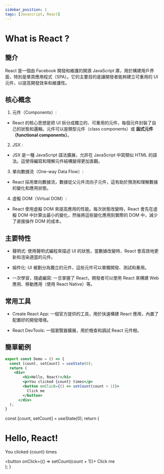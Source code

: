 ```yaml
---
sidebar_position: 1
tags: [Javascript, React]
---
```






# What is React ?

## 簡介

React 是一個由 Facebook 開發和維護的開源 JavaScript 庫，用於構建用戶界面，特別是單頁應用程式（SPA）。它的主要目的是讓開發者能夠建立可重用的 UI 元件，以提高開發效率和維護性。

## 核心概念

1. 元件（Components）:
- React 的核心思想是把 UI 拆分成獨立的、可重用的元件，每個元件封裝了自己的狀態和邏輯。元件可以是類型元件（class components）或 **函式元件（functional components）**。

2. JSX :
- JSX 是一種 JavaScript 語法擴展，允許在 JavaScript 中寫類似 HTML 的語法。這使得編寫和理解元件結構變得更加直觀。

3. 單向數據流（One-way Data Flow）:
- React 採用單向數據流，數據從父元件流向子元件，這有助於預測和理解數據的變化和應用狀態。

4. 虛擬 DOM（Virtual DOM）:
- React 使用虛擬 DOM 來提高應用的性能。每次狀態改變時，React 會先在虛擬 DOM 中計算出最小的變化，然後將這些變化應用到實際的 DOM 中，減少了直接操作 DOM 的成本。

## 主要特性

- 聲明式: 使用聲明式編程來描述 UI 的狀態，當數據改變時，React 會高效地更新和渲染適當的元件。

- 組件化: UI 被劃分為獨立的元件，這些元件可以單獨開發、測試和重用。

- 一次學習，隨處編寫: 一旦掌握了 React，開發者可以使用 React 來構建 Web 應用、移動應用（使用 React Native）等。

## 常用工具

- Create React App: 一個官方提供的工具，用於快速構建 React 應用，內置了配置好的開發環境。

- React DevTools: 一個瀏覽器擴展，用於檢查和調試 React 元件樹。

## 簡單範例


```jsx
export const Demo = () => {
  const [count, setCount] = useState(0);
  return (
    <div>
        <h1>Hello, React!</h1>
        <p>You clicked {count} times</p>
        <button onClick={() => setCount(count + 1)}>
          Click me
        </button>
      </div>
  );
}
```

  const [count, setCount] = useState(0);
  return (
    <div>
        <h1>Hello, React!</h1>
        <p>You clicked {count} times</p>
        <button onClick={() => setCount(count + 1)}>
          Click me
        </button>
      </div>
  );
}

<Demo/>
